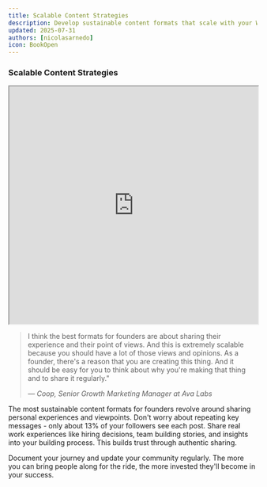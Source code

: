 ```yaml
---
title: Scalable Content Strategies
description: Develop sustainable content formats that scale with your Web3 startup
updated: 2025-07-31
authors: [nicolasarnedo]
icon: BookOpen
---
```


### Scalable Content Strategies

<div style={{ margin: '2rem 0' }}>
  <iframe 
    src="https://drive.google.com/file/d/15v-W1NjYKUA88Hxd6LU4L40AaKIHGwXz/preview" 
    width="100%" 
    height="480" 
    allow="autoplay"
    style={{ border: 'none', borderRadius: '8px' }}
  ></iframe>
</div>

<blockquote className="quote-card">
  <p>I think the best formats for founders are about sharing their experience and their point of views. And this is extremely scalable because you should have a lot of those views and opinions. As a founder, there's a reason that you are creating this thing. And it should be easy for you to think about why you're making that thing and to share it regularly."</p>
  <cite>— Coop, Senior Growth Marketing Manager at Ava Labs</cite>
</blockquote>

The most sustainable content formats for founders revolve around sharing personal experiences and viewpoints. Don't worry about repeating key messages - only about 13% of your followers see each post. Share real work experiences like hiring decisions, team building stories, and insights into your building process. This builds trust through authentic sharing.

Document your journey and update your community regularly. The more you can bring people along for the ride, the more invested they'll become in your success.